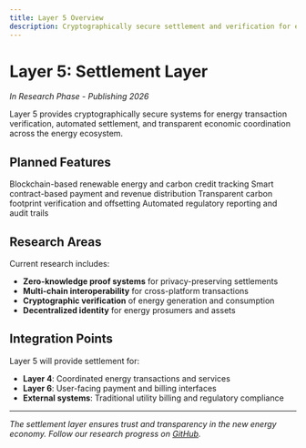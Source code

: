 ```yaml
---
title: Layer 5 Overview
description: Cryptographically secure settlement and verification for energy transactions
---
```


# Layer 5: Settlement Layer

*In Research Phase - Publishing 2026*

Layer 5 provides cryptographically secure systems for energy transaction verification, automated settlement, and transparent economic coordination across the energy ecosystem.

## Planned Features

<CardGroup cols={2}>
  <Card title="Energy Certificates" icon="certificate">
    Blockchain-based renewable energy and carbon credit tracking
  </Card>
  <Card title="Automated Settlement" icon="credit-card">
    Smart contract-based payment and revenue distribution
  </Card>
  <Card title="Carbon Tracking" icon="leaf">
    Transparent carbon footprint verification and offsetting
  </Card>
  <Card title="Compliance Reporting" icon="file-check">
    Automated regulatory reporting and audit trails
  </Card>
</CardGroup>

## Research Areas

Current research includes:

- **Zero-knowledge proof systems** for privacy-preserving settlements
- **Multi-chain interoperability** for cross-platform transactions  
- **Cryptographic verification** of energy generation and consumption
- **Decentralized identity** for energy prosumers and assets

## Integration Points

Layer 5 will provide settlement for:
- **Layer 4**: Coordinated energy transactions and services
- **Layer 6**: User-facing payment and billing interfaces  
- **External systems**: Traditional utility billing and regulatory compliance

---

*The settlement layer ensures trust and transparency in the new energy economy. Follow our research progress on [GitHub](https://github.com/qubit-foundation).*